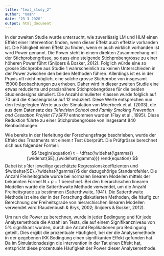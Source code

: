 ```yaml
---
title: "text_study_2"
author: "noah"
date: "23 3 2020"
output: html_document
---
```

In der zweiten Studie wurde untersucht, wie zuverlässig LM und HLM einen Effekt einer Intervention finden, wenn dieser Effekt auch effektiv vorhanden ist. Die Fähigkeit einen Effekt zu finden, wenn er auch wirklich vorhanden ist wird Power genannt. Die Power steht in einem direkten Zusammenhang mit der Stichprobengrösse, so dass eine steigende Stichprobengrösse zu einer höheren Power führt (Snijders & Bosker, 2012). Folglich würde eine so grosse Stichprobe aus Studie 1 wahrscheinlich zu keinen Unterschieden in der Power zwischen den beiden Methoden führen. Allerdings ist es in der Praxis oft nicht möglich, eine solche grosse Stichprobe von insgesamt 15000 Beobachtungen zu erheben. Daher wird in dieser zweiten Studie eine etwas reduzierte und praxisnähere Stichprobengrösse für die beiden Studiendesigns simuliert. Die Anzahl simulierter Klassen wurde folglich auf 70 und die Klassengrösse auf 12 reduziert. Diese Werte entsprechen nun  den festgelegten Werte aus der Simulation von Moerbeek et al. (2003), die aus dem Datensatz des *Television School and Family Smoking Prevention and Cessation Projekt (TVSFP)* entnommen wurden (Flay et al., 1995). Diese Reduktion führte zu einer Stichprobengrösse von insgesamt 840 Beobachtungen. 

Wie bereits in der Herleitung der Forschungsfrage beschrieben, wurde der Effekt des Treatments mit einem *t* Test überprüft. Die Prüfgrösse berechnet sich aus folgender Formel:
$$
\begin{equation}
t = \dfrac{\widehat{\gamma}}{\widehat{SE}_{\widehat{\gamma}}}
\end{equation}
$$
Dabei ist $\widehat{\gamma}$ der jeweilige geschätzte Regressionskoeffizienten und $\widehat{SE}_{\widehat{\gamma}}$ der dazugehörige Standardfehler. Die Anzahl Freiheitsgrade wurde bei normalen linearen Modellen mittels der bekannten Formel $N + p - 1$ berechnet. Bei den hierarchischen linearen Modellen wurde die Satterthwaite Methode verwendet, um die Anzahl Freiheitsgrade zu bestimmen (Satterthwaite, 1941). Die Satterthwaite Methode ist eine der in der Forschung diskutierten Methoden, die häufig zur Berechnung der Freiheitsgrade von hierarchischen linearen Modellen verwendet wird (Raudenbush & Bryk, 2002; Snijders & Bosker, 2012). 

Um nun die Power zu berechnen, wurde in jeder Bedingung und für jede Analysemethode die Anzahl an Tests, die auf einem Signifikanzniveau von 5% signifikant wurden, durch die Anzahl Replikationen pro Bedingung geteilt. Dies ergibt die prozentuale Häufigkeit, bei der die Analysemethode in der gegebenen IKK Bedingung einen signifikanten Effekt gefunden hat. Da im Simulationsdesign die Intervention in der Tat einen Effekt hat, entspricht diese prozentuale Häufigkeit der Power dieser Analysemethode.